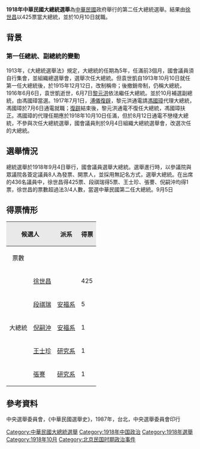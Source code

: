 {{Infobox Election
| election_name = 1918年中華民國大總統選舉
| country = Republic of China
| flag_image = Flag of the Republic of China 1912-1928.svg
| type               = presidential
| ongoing            = no
| party              = no
| previous_election = 1913年中華民國大總統選舉
| previous_year = 1913年
| next_election = 1923年中華民國大總統選舉
| next_year = 1923年
| election_date = 1918年9月4日
| image1 =  [[File:徐世昌.jpg|130px]]
| nominee1 = '''[[徐世昌|徐世昌]]''' [[File:Vote1.svg|25px]]
| party1 = {{Nonp}}
| color1 = 000000
| electoral_vote1 = '''425'''
| percentage1 = '''98.15%'''
| image2 =  [[File:DuanQirui.jpg|120px]]
| nominee2 = [[段祺瑞|段祺瑞]]
| color2 = a52a2a
| party2 = [[安福俱乐部|安福系]]
| electoral_vote2 = 5
| percentage2 = 1.15%
| title = 大總統
| before_election = [[馮國璋|馮國璋]]
| before_party = [[研究系|研究系]]
| after_election = [[徐世昌|徐世昌]]
| after_party = {{Nonp}}
}}
'''1918年中華民國大總統選舉'''為[[中華民國|中華民國]]政府舉行的第二任大總統選舉。結果由[[徐世昌|徐世昌]]以425票當大總統，並於10月10日就職。

== 背景 ==
=== 第一任總統、副總統的變動 ===
1913年，《大總統選舉法》規定，大總統的任期為5年，任滿前3個月，國會議員須自行集會，並組織總選舉會，選舉次任大總統。但袁世凱自1913年10月10日就任第一任大總統後，於1915年12月12日，改制稱帝；後撤銷帝制，仍稱大總統，1916年6月6日，袁世凱逝世，6月7日[[黎元洪|黎元洪]]依法繼任大總統。並於10月補選副總統，由馮國璋當選。1917年7月1日，[[張勳復辟|溥儀復辟]]，黎元洪通電請[[馮國璋|馮國璋]]代理大總統，馮國璋於7月6日通電就職；[[復辟|復辟]]結束後，黎元洪通電不復任大總統，馮國璋扶正。馮國璋的代理任期應於1918年10月10日任滿，但於8月12日通電不戀棧大總統，不參與次任大總統選舉，國會議員則於9月4日組織大總統選舉會，改選次任的大總統。

== 選舉情況 ==
總統選舉於1918年9月4日舉行，國會議員選舉大總統。選舉進行時，以參議院與眾議院各簽定議員8人為發票、開票人，並採用無記名方式，選舉大總統。在出席的436名議員中，徐世昌得425票、段祺瑞得5票、王士珍、張謇、倪嗣沖均得1票，徐世昌的票數超過法3/4人數，當選中華民國第二任大總統。9月5日

== 得票情形 ==
 {| border="1" cellpadding="4" cellspacing="1" style="margin: 1em 1em 1em 0; background: #f9f9f9; border: 1px #aaa solid; text-align:right; border-collapse: collapse; font-size: 95%;"
|-
! style="background-color:#E9E9E9" align="center" rowspan= 2 colspan=2 | 候選人
! style="background-color:#E9E9E9" align="center" rowspan= 2 colspan=1 | 派系
! style="background-color:#E9E9E9" align="center" colspan= 1 | 得票
! style="background-color:#E9E9E9" align="center" rowspan= 2 | 當選
|- bgcolor=#E9E9E9
|align="center"|票數
|-
|rowspan="5" align="left"| 大總統
|align="left"| [[徐世昌|徐世昌]]
|align="left"| {{Nonp}}
|align="left"| 425
|align="center"| [[File:Vote1.png|22px]]
|-
|align="left"| [[段祺瑞|段祺瑞]]
|align="left"| [[安福俱乐部|安福系]]
|align="left"| 5
|align="center"| 
|-
|align="left"| [[倪嗣沖|倪嗣沖]]
|align="left"| [[安福俱乐部|安福系]]
|align="left"| 1
|align="center"| 
|-
|align="left"| [[王士珍|王士珍]]
|align="left"| [[研究系|研究系]]
|align="left"| 1
|align="center"|
|-
|align="left"| [[張謇|張謇]]
|align="left"| [[研究系|研究系]]
|align="left"| 1
|align="center"| 
|}

{{wide image|Xu Shichang 1918.jpg|800px|1918年10月10日，徐世昌完成就任大总统仪式后同[[钱能训临时内阁|钱能训临时内阁]]阁员及众官员合影。前排左八（中握手套者）为[[徐世昌|徐世昌]]，前排左四为[[董康|董康]]，左五为农商总长[[田文烈|田文烈]]，左六为司法总长[[朱深|朱深]]，左七为内务总长兼代国务总理[[钱能训|钱能训]]，左九为外交总长[[陸徵祥|陸徵祥]]，左十为财政总长[[曹汝霖|曹汝霖]]，左十一为海军总长[[刘冠雄|刘冠雄]]，左十二为教育总长[[傅增湘|傅增湘]]。}}

== 參考資料 ==
中央選舉委員會，《中華民國選舉史》，1987年，台北，中央選舉委員會印行
{{中華民國總統選舉}}
{{中華民國大總統選舉}}

[[Category:中華民國大總統選舉|Category:中華民國大總統選舉]]
[[Category:1918年中国政治|Category:1918年中国政治]]
[[Category:1918年選舉|Category:1918年選舉]]
[[Category:1918年10月|Category:1918年10月]]
[[Category:北京民国时期政治事件|Category:北京民国时期政治事件]]